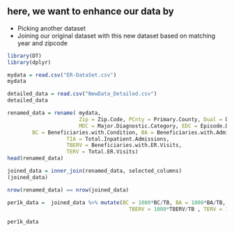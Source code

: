 
## here, we want to enhance our data by 
* Picking another dataset
* Joining our original dataset with this new dataset based on matching year and zipcode

```{r}
library(DT)
library(dplyr)
```

```{r}
mydata = read.csv("ER-DataSet.csv")
mydata 
```

```{r}
detailed_data = read.csv("NewData_Detailed.csv")
detailed_data
```


```{r}
renamed_data = rename( mydata, 
                       Zip = Zip.Code, PCnty = Primary.County, Dual = Dual.Eligible, 
                       MDC = Major.Diagnostic.Category, EDC = Episode.Disease.Category, 
        BC = Beneficiaries.with.Condition, BA = Beneficiaries.with.Admissions, 
                   TIA = Total.Inpatient.Admissions, 
                   TBERV = Beneficiaries.with.ER.Visits, 
                   TERV = Total.ER.Visits)
head(renamed_data)
```



```{r}
joined_data = inner_join(renamed_data, selected_columns)
(joined_data)
```



```{r}
nrow(renamed_data) == nrow(joined_data)
```

```{r}
per1k_data =  joined_data %>% mutate(BC = 1000*BC/TB, BA = 1000*BA/TB, TIA = 1000*TIA/TB, 
                                       TBERV = 1000*TBERV/TB , TERV = 1000*TERV/TB) 
  
per1k_data
```














